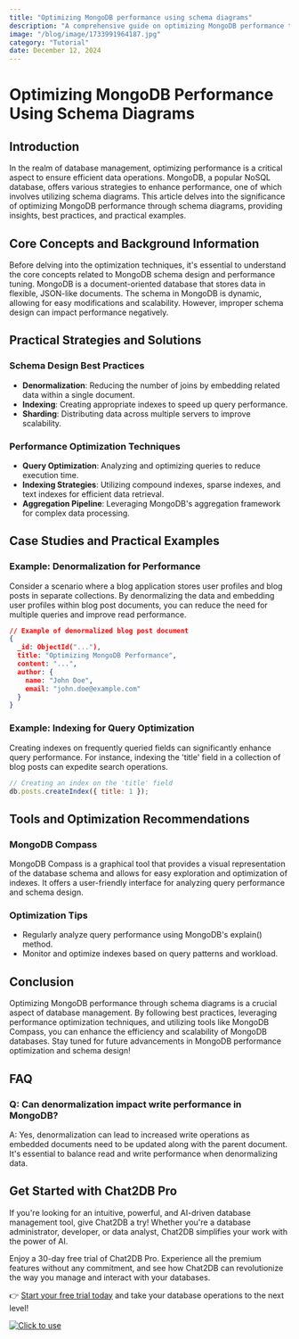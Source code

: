 ```yaml
---
title: "Optimizing MongoDB performance using schema diagrams"
description: "A comprehensive guide on optimizing MongoDB performance through schema diagrams, including best practices, practical examples, and tools like MongoDB Compass."
image: "/blog/image/1733991964187.jpg"
category: "Tutorial"
date: December 12, 2024
---
```


# Optimizing MongoDB Performance Using Schema Diagrams

## Introduction

In the realm of database management, optimizing performance is a critical aspect to ensure efficient data operations. MongoDB, a popular NoSQL database, offers various strategies to enhance performance, one of which involves utilizing schema diagrams. This article delves into the significance of optimizing MongoDB performance through schema diagrams, providing insights, best practices, and practical examples.

## Core Concepts and Background Information

Before delving into the optimization techniques, it's essential to understand the core concepts related to MongoDB schema design and performance tuning. MongoDB is a document-oriented database that stores data in flexible, JSON-like documents. The schema in MongoDB is dynamic, allowing for easy modifications and scalability. However, improper schema design can impact performance negatively.

## Practical Strategies and Solutions

### Schema Design Best Practices

- **Denormalization**: Reducing the number of joins by embedding related data within a single document.
- **Indexing**: Creating appropriate indexes to speed up query performance.
- **Sharding**: Distributing data across multiple servers to improve scalability.

### Performance Optimization Techniques

- **Query Optimization**: Analyzing and optimizing queries to reduce execution time.
- **Indexing Strategies**: Utilizing compound indexes, sparse indexes, and text indexes for efficient data retrieval.
- **Aggregation Pipeline**: Leveraging MongoDB's aggregation framework for complex data processing.

## Case Studies and Practical Examples

### Example: Denormalization for Performance

Consider a scenario where a blog application stores user profiles and blog posts in separate collections. By denormalizing the data and embedding user profiles within blog post documents, you can reduce the need for multiple queries and improve read performance.

```json
// Example of denormalized blog post document
{
  _id: ObjectId("..."),
  title: "Optimizing MongoDB Performance",
  content: "...",
  author: {
    name: "John Doe",
    email: "john.doe@example.com"
  }
}
```

### Example: Indexing for Query Optimization

Creating indexes on frequently queried fields can significantly enhance query performance. For instance, indexing the 'title' field in a collection of blog posts can expedite search operations.

```javascript
// Creating an index on the 'title' field
db.posts.createIndex({ title: 1 });
```

## Tools and Optimization Recommendations

### MongoDB Compass

MongoDB Compass is a graphical tool that provides a visual representation of the database schema and allows for easy exploration and optimization of indexes. It offers a user-friendly interface for analyzing query performance and schema design.

### Optimization Tips

- Regularly analyze query performance using MongoDB's explain() method.
- Monitor and optimize indexes based on query patterns and workload.

## Conclusion

Optimizing MongoDB performance through schema diagrams is a crucial aspect of database management. By following best practices, leveraging performance optimization techniques, and utilizing tools like MongoDB Compass, you can enhance the efficiency and scalability of MongoDB databases. Stay tuned for future advancements in MongoDB performance optimization and schema design!

## FAQ

### Q: Can denormalization impact write performance in MongoDB?

A: Yes, denormalization can lead to increased write operations as embedded documents need to be updated along with the parent document. It's essential to balance read and write performance when denormalizing data.


## Get Started with Chat2DB Pro

If you're looking for an intuitive, powerful, and AI-driven database management tool, give Chat2DB a try! Whether you're a database administrator, developer, or data analyst, Chat2DB simplifies your work with the power of AI.

Enjoy a 30-day free trial of Chat2DB Pro. Experience all the premium features without any commitment, and see how Chat2DB can revolutionize the way you manage and interact with your databases.

👉 [Start your free trial today](https://chat2db.ai/pricing) and take your database operations to the next level!


[![Click to use](/image/blog/bg/chat2db.jpg)](https://chat2db.ai/)
